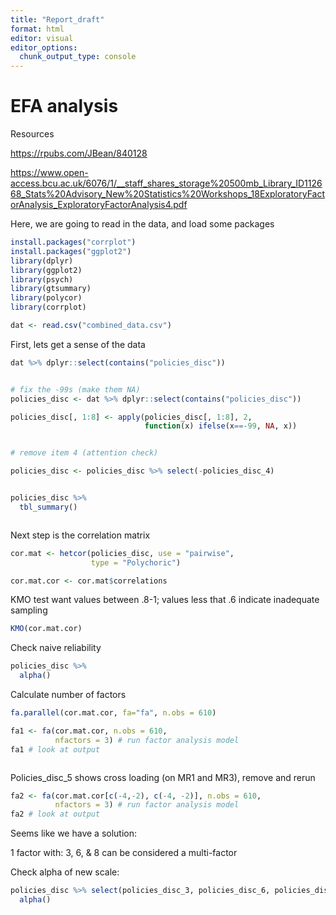 ```yaml
---
title: "Report_draft"
format: html
editor: visual
editor_options: 
  chunk_output_type: console
---
```


# EFA analysis

Resources

<https://rpubs.com/JBean/840128>

<https://www.open-access.bcu.ac.uk/6076/1/__staff_shares_storage%20500mb_Library_ID112668_Stats%20Advisory_New%20Statistics%20Workshops_18ExploratoryFactorAnalysis_ExploratoryFactorAnalysis4.pdf>

Here, we are going to read in the data, and load some packages

```r
install.packages("corrplot")
install.packages("ggplot2")
library(dplyr)
library(ggplot2)
library(psych)
library(gtsummary)
library(polycor)
library(corrplot)

dat <- read.csv("combined_data.csv")
```

First, lets get a sense of the data

```r

dat %>% dplyr::select(contains("policies_disc"))


# fix the -99s (make them NA)
policies_disc <- dat %>% dplyr::select(contains("policies_disc")) 

policies_disc[, 1:8] <- apply(policies_disc[, 1:8], 2, 
                              function(x) ifelse(x==-99, NA, x))


# remove item 4 (attention check)

policies_disc <- policies_disc %>% select(-policies_disc_4)


policies_disc %>%
  tbl_summary()



```

Next step is the correlation matrix

```r


cor.mat <- hetcor(policies_disc, use = "pairwise", 
                  type = "Polychoric")

cor.mat.cor <- cor.mat$correlations


```

KMO test want values between .8-1; values less that .6 indicate inadequate sampling

```r
KMO(cor.mat.cor)
```

Check naive reliability

```r
policies_disc %>% 
  alpha()
```

Calculate number of factors

```r


fa.parallel(cor.mat.cor, fa="fa", n.obs = 610)
```

```r
fa1 <- fa(cor.mat.cor, n.obs = 610,
          nfactors = 3) # run factor analysis model
fa1 # look at output



```

Policies_disc_5 shows cross loading (on MR1 and MR3), remove and rerun

```r

fa2 <- fa(cor.mat.cor[c(-4,-2), c(-4, -2)], n.obs = 610,
          nfactors = 3) # run factor analysis model
fa2 # look at output

```

Seems like we have a solution:

1 factor with: 3, 6, & 8 can be considered a multi-factor

Check alpha of new scale:

```r

policies_disc %>% select(policies_disc_3, policies_disc_6, policies_disc_8) %>%
  alpha()

```
